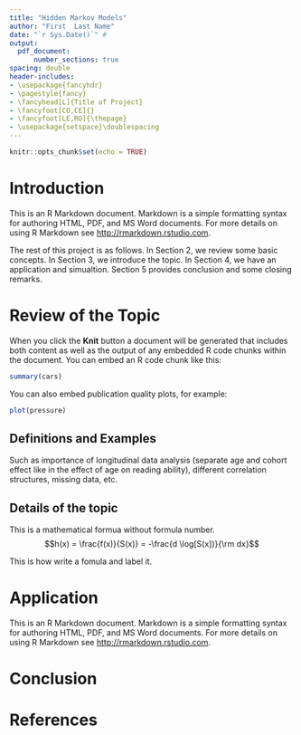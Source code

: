 ```yaml
---
title: "Hidden Markov Models"
author: "First  Last Name"
date: "`r Sys.Date()`" #  
output:
  pdf_document:
      number_sections: true
spacing: double
header-includes:
- \usepackage{fancyhdr}
- \pagestyle{fancy}
- \fancyhead[L]{Title of Project}
- \fancyfoot[CO,CE]{}
- \fancyfoot[LE,RO]{\thepage}
- \usepackage{setspace}\doublespacing
---
```


```{=tex}
\newpage 
\tableofcontents 
\newpage
```


```r
knitr::opts_chunk$set(echo = TRUE)
```


\newpage 

# Introduction
This is an R Markdown document. Markdown is a simple formatting syntax for authoring HTML, PDF, and 
MS Word documents. For more details on using R Markdown see <http://rmarkdown.rstudio.com>.



The rest of this project is as follows. In Section 2, we review some basic concepts. 
In Section 3, we introduce the topic. In Section 4, we have an application and simualtion. 
Section 5 provides conclusion and some closing remarks. 




# Review of the Topic

When you click the **Knit** button a document will be generated that includes both content as well 
as the output of any embedded R code chunks within the document. You can embed an R code chunk like 
this:

```r
summary(cars)
```



You can also embed publication quality plots, for example:

```r
plot(pressure)
```



## Definitions and Examples
Such as importance of longitudinal data analysis (separate age and cohort effect like in the effect of age on reading ability), different correlation structures, missing data, etc.



## Details of the topic
This is a mathematical formua without formula number.
$$h(x) = \frac{f(x)}{S(x)} = -\frac{d \log[S(x])}{\rm dx}$$
 
 
This is how write a fomula and label it. 
\begin{align}
\label{eq2}
S(x) = \exp[-H(x)] = \exp[-\int_0^x h(u) {\rm d}u]
\end{align}

 

# Application
This is an R Markdown document. Markdown is a simple formatting syntax for authoring HTML, PDF, and 
MS Word documents. For more details on using R Markdown see <http://rmarkdown.rstudio.com>.




\begin{table}[!htp]
\small
\caption{This is a caption.}
\begin{center}
\begin{tabular}{|c|cc|}
\hline
& {Placebo}   &  {Treatment}       \\ \cline{1-3}  
Method& {Est} (SE)    &{Est} (SE) \\    %  95\% CI \hspace{0.5cm}  95\% CI 
\hline
\scriptsize{Method 1 } & ??? (???)     & ??? (???)      \\   %   (???, ???) \hspace{0.25cm} (???, ???)
\scriptsize{Method 2}  &  ??? (???)     &  ??? (???)     \\  %  (???,  ???)  \hspace{0.25cm}  (???, ???)
\hline
\end{tabular}
\label{tab: 2.3}
\end{center}
\end{table}

# Conclusion 

# References